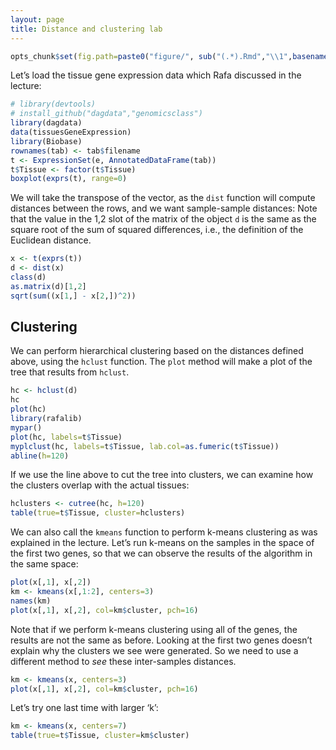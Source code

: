 ```yaml
---
layout: page
title: Distance and clustering lab
---
```


```r
opts_chunk$set(fig.path=paste0("figure/", sub("(.*).Rmd","\\1",basename(knitr:::knit_concord$get('infile'))), "-"))
```

Let's load the tissue gene expression data which Rafa discussed in the lecture:

```r
# library(devtools)
# install_github("dagdata","genomicsclass")
library(dagdata)
data(tissuesGeneExpression)
library(Biobase)
rownames(tab) <- tab$filename
t <- ExpressionSet(e, AnnotatedDataFrame(tab))
t$Tissue <- factor(t$Tissue)
boxplot(exprs(t), range=0)
```

We will take the transpose of the vector, as the `dist` function will
compute distances between the rows, and we want sample-sample distances:
Note that the value in the 1,2 slot of the matrix of the object `d` is
the same as the square root of the sum of squared differences, i.e.,
the definition of the Euclidean distance.

```r
x <- t(exprs(t))
d <- dist(x)
class(d)
as.matrix(d)[1,2]
sqrt(sum((x[1,] - x[2,])^2))
```

## Clustering

We can perform hierarchical clustering based on the
distances defined above, using the `hclust` function.
The `plot` method will make a plot of the tree that results from
`hclust`. 

```r
hc <- hclust(d)
hc
plot(hc)
library(rafalib)
mypar()
plot(hc, labels=t$Tissue)
myplclust(hc, labels=t$Tissue, lab.col=as.fumeric(t$Tissue))
abline(h=120)
```

If we use the line above to cut the tree into clusters, we can examine
how the clusters overlap with the actual tissues:

```r
hclusters <- cutree(hc, h=120)
table(true=t$Tissue, cluster=hclusters)
```

We can also call the `kmeans` function to perform k-means clustering
as was explained in the lecture. Let's run k-means on the samples in
the space of the first two genes, so that we can observe the results
of the algorithm in the same space:

```r
plot(x[,1], x[,2])
km <- kmeans(x[,1:2], centers=3)
names(km)
plot(x[,1], x[,2], col=km$cluster, pch=16)
```

Note that if we perform k-means clustering using all of the genes, the
results are not the same as before. Looking at the first two genes
doesn't explain why the clusters we see were generated. So we need to
use a different method to *see* these inter-samples distances.

```r
km <- kmeans(x, centers=3)
plot(x[,1], x[,2], col=km$cluster, pch=16)
```

Let's try one last time with larger 'k':

```r
km <- kmeans(x, centers=7)
table(true=t$Tissue, cluster=km$cluster)
```
